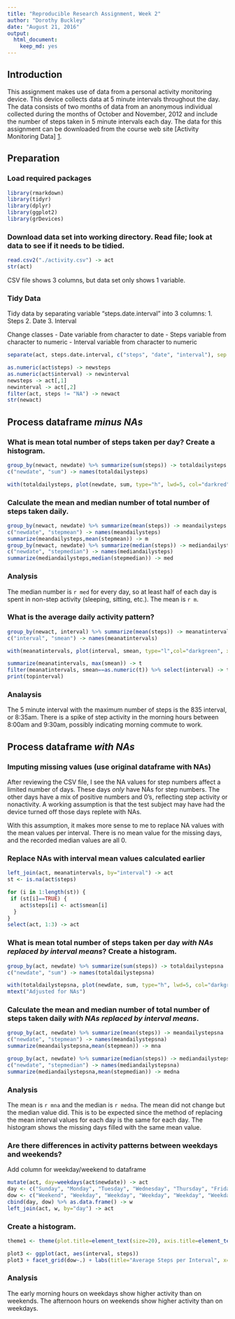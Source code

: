 ```yaml
---
title: "Reproducible Research Assignment, Week 2"
author: "Dorothy Buckley"
date: "August 21, 2016"
output: 
  html_document: 
    keep_md: yes
---
```


## Introduction
This assignment makes use of data from a personal activity monitoring device. This device collects data at 5 minute intervals throughout the day. The data consists of two months of data from an anonymous individual collected during the months of October and November, 2012 and include the number of steps taken in 5 minute intervals each day.  The data for this assignment can be downloaded from the course web site [Activity Monitoring Data] [1].

## Preparation
### Load required packages
```r
library(rmarkdown)
library(tidyr)
library(dplyr)
library(ggplot2)
library(grDevices)
```

### Download data set into working directory.  Read file; look at data to see if it needs to be tidied.
```r
read.csv2("./activity.csv") -> act
str(act)
```

CSV file shows 3 columns, but data set only shows 1 variable.  

### Tidy Data
Tidy data by separating variable "steps.date.interval" into 3 columns:
1. Steps
2. Date
3. Interval

Change classes
- Date variable from character to date
- Steps variable from character to numeric
- Interval variable from character to numeric
```r
separate(act, steps.date.interval, c("steps", "date", "interval"), sep = ",") %>% mutate(newdate = as.Date(date, "%m/%d/%Y")) %>% select(steps, interval, newdate) -> act

as.numeric(act$steps) -> newsteps
as.numeric(act$interval) -> newinterval
newsteps -> act[,1]
newinterval -> act[,2]
filter(act, steps != "NA") -> newact
str(newact)
```

## Process dataframe *minus NAs*
### What is mean total number of steps taken per day? Create a histogram.
```r
group_by(newact, newdate) %>% summarize(sum(steps)) -> totaldailysteps
c("newdate", "sum") -> names(totaldailysteps)

with(totaldailysteps, plot(newdate, sum, type="h", lwd=5, col="darkred", xlab="Dates", ylab="Total Daily Steps", main="Total Daily Steps, Oct-Nov, 2012"))
```

### Calculate the mean and median number of total number of steps taken daily.
```r
group_by(newact, newdate) %>% summarize(mean(steps)) -> meandailysteps
c("newdate", "stepmean") -> names(meandailysteps)
summarize(meandailysteps,mean(stepmean)) -> m
group_by(newact, newdate) %>% summarize(median(steps)) -> mediandailysteps
c("newdate", "stepmedian") -> names(mediandailysteps)
summarize(mediandailysteps,median(stepmedian)) -> med
```
### Analysis
The median number is `r med` for every day, so at least half of each day is spent in non-step activity (sleeping, sitting, etc.).  The mean is `r m`.

### What is the average daily activity pattern?
```r
group_by(newact, interval) %>% summarize(mean(steps)) -> meanatintervals
c("interval", "smean") -> names(meanatintervals)

with(meanatintervals, plot(interval, smean, type="l",col="darkgreen", xaxp=c(0,2355,12), xlab="5 Minute Intervals", ylab="Mean Daily Steps", main="Mean Number of Steps per 5 Minute Intervals"))

summarize(meanatintervals, max(smean)) -> t
filter(meanatintervals, smean==as.numeric(t)) %>% select(interval) -> topinterval
print(topinterval)
```
### Analaysis
The 5 minute interval with the maximum number of steps is the 835 interval, or 8:35am.  There is a spike of step activity in the morning hours between 8:00am and 9:30am, possibly indicating morning commute to work.

## Process dataframe *with NAs*
### Imputing missing values (use original dataframe with NAs)

After reviewing the CSV file, I see the NA values for step numbers affect a limited number of days.  These days *only* have NAs for step numbers.  The other days have a mix of positive numbers and 0's, reflecting step activity or nonactivity. A working assumption is that the test subject may have had the device turned off those days replete with NAs.

With this assumption, it makes more sense to me to replace NA values with the mean values per interval.  There is no mean value for the missing days, and the recorded median values are all 0.

### Replace NAs with interval mean values calculated earlier
```r
left_join(act, meanatintervals, by="interval") -> act
st <- is.na(act$steps)

for (i in 1:length(st)) {
 if (st[i]==TRUE) {
    act$steps[i] <- act$smean[i]
  }
}
select(act, 1:3) -> act
```

### What is mean total number of steps taken per day *with NAs replaced by interval means*? Create a histogram.
```r
group_by(act, newdate) %>% summarize(sum(steps)) -> totaldailystepsna
c("newdate", "sum") -> names(totaldailystepsna)

with(totaldailystepsna, plot(newdate, sum, type="h", lwd=5, col="darkgreen", xlab="Dates", ylab="Total Daily Steps", main="Total Daily Steps, Oct-Nov, 2012"))
mtext("Adjusted for NAs")
```

### Calculate the mean and median number of total number of steps taken daily *with NAs replaced by interval means*.
```r
group_by(act, newdate) %>% summarize(mean(steps)) -> meandailystepsna
c("newdate", "stepmean") -> names(meandailystepsna)
summarize(meandailystepsna,mean(stepmean)) -> mna

group_by(act, newdate) %>% summarize(median(steps)) -> mediandailystepsna
c("newdate", "stepmedian") -> names(mediandailystepsna)
summarize(mediandailystepsna,mean(stepmedian)) -> medna
```
### Analysis
The mean is `r mna` and the median is `r medna`.  The mean did not change but the median value did. This is to be expected since the method of replacing the mean interval values for each day is the same for each day.  The histogram shows the missing days filled with the same mean value.

### Are there differences in activity patterns between weekdays and weekends?
Add column for weekday/weekend to dataframe
```r
mutate(act, day=weekdays(act$newdate)) -> act
day <- c("Sunday", "Monday", "Tuesday", "Wednesday", "Thursday", "Friday", "Saturday")
dow <- c("Weekend", "Weekday", "Weekday", "Weekday", "Weekday", "Weekday","Weekend")
cbind(day, dow) %>% as.data.frame() -> w
left_join(act, w, by="day") -> act
```

### Create a histogram.
```r
theme1 <- theme(plot.title=element_text(size=20), axis.title=element_text(size=14), axis.text=element_text(size=9), complete=FALSE)

plot3 <- ggplot(act, aes(interval, steps))
plot3 + facet_grid(dow~.) + labs(title="Average Steps per Interval", x="Intervals", y="Number of Steps") + theme1 + stat_summary(fun.y = mean, geom = "line", size = .5, color="turquoise3")
```

### Analysis  
The early morning hours on weekdays show higher activity than on weekends.  The afternoon hours on weekends show higher activity than on weekdays.

[1]: https://d396qusza40orc.cloudfront.net/repdata%2Fdata%2Factivity.zip/ "Activity Monitoring Data"
